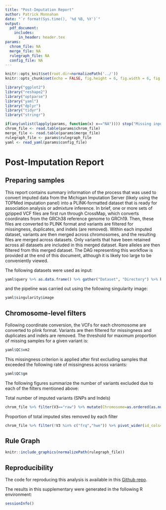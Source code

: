 ```yaml
---
title: "Post-Imputation Report"
author: Patrick Monnahan
date: "`r format(Sys.time(), '%d %B, %Y')`"
output:
  pdf_document:
    includes:
      in_header: header.tex
params:
  chrom_file: NA
  merge_file: NA
  rulegraph_file: NA
  config_file: NA
---
```


```r
knitr::opts_knit$set(root.dir=normalizePath('../'))
knitr::opts_chunk$set(echo = FALSE, fig.height = 6, fig.width = 6, fig.align = 'center', fig.pos = 'H')
```

```r
library("ggplot2")
library("reshape2")
library("optparse")
library("yaml")
library("dplyr")
library("tidyr")
library("stringr")
```

```r
if(any(unlist(lapply(params, function(x) x=="NA")))) stop("Missing input params")
chrom_file <- read.table(params$chrom_file)
merge_file <- read.table(params$merge_file)
rulegraph_file <- params$rulegraph_file
yaml <- read_yaml(params$config_file)

```

# Post-Imputation Report

## Preparing samples

This report contains summary information of the process that was used to convert imputed data from the Michigan Imputation Server (likely using the TOPMed imputation panel) into a PLINK-formatted dataset that is ready for association analysis or admixture inference.  In brief, one or more sets of gzipped VCF files are first run through CrossMap, which converts coordinates from the GRCh38 reference genome to GRCh19.  Then, these files are converted to PLINK format and variants are filtered for missingness, duplicates, and indels (are removed).  Within each imputed dataset, variants are then merged across chromosomes, and the resulting files are merged across datasets.  Only variants that have been retained across all datasets are included in this merged dataset.  Rare alleles are then filtered from this merged dataset.  The DAG representing this workflow is provided at the end of this document, although it is likely too large to be conveniently viewed.

The following datasets were used as input:

```r
yaml$query %>% as.data.frame() %>% gather("Dataset", "Directory") %>% knitr::kable()
```

and the pipeline was carried out using the following singularity image:
```r
yaml$singularity$image
```

## Chromosome-level filters

Following coordinate conversion, the VCFs for each chromosome are converted to plink format.  Variants are then filtered for missingness and duplicates and indels are removed.  The threshold for maximum proportion of missing samples for a given variant is:

```r
yaml$QC$vm2
```

This missingness criterion is applied after first excluding samples that exceeded the following rate of missingness across variants:

```r
yaml$QC$gm
```

The following figures summarize the number of variants excluded due to each of the filters mentioned above:

\newpage

Total number of imputed variants (SNPs and Indels)
```r
chrom_file %>% filter(V3=="raw") %>% mutate(Chromosome=as.ordered(as.numeric(str_remove(V2, "chr")))) %>% ggplot(aes(y=V4/1000000,x=Chromosome,fill=Chromosome)) + geom_bar(stat="identity",position=position_dodge()) + ylab("Millions of Variants") + xlab("Chromosome") + theme(axis.text.x=element_text(angle=45,hjust=1), legend.position = "None")
```

\newpage

Proportion of total imputed sites removed by each filter
```r
chrom_file %>% filter(!V3 %in% c("frq","hwe")) %>% pivot_wider(id_cols=c("V1","V2"),names_from="V3",values_from="V4") %>% mutate(Dataset=V1,Chromosome=V2,Missingness=lmiss/raw,Total=txt/raw,Duplicates=dupvar/raw,Indels = (txt - lmiss - dupvar)/raw) %>% select(c(Dataset,Chromosome,Missingness,Duplicates,Indels,Total)) %>% pivot_longer(c(Missingness,Duplicates,Indels,Total),names_to = "Filter", values_to = "Proportion") %>% ggplot(aes(x=Dataset,fill=Filter,y=Proportion)) + geom_bar(stat="identity",position=position_dodge()) + facet_wrap(~Chromosome) + theme(axis.text.x=element_text(angle=45,hjust=1))
```

\newpage

## Rule Graph
```r
knitr::include_graphics(normalizePath(rulegraph_file))
```



\newpage

## Reproducibility

The code for reproducing this analysis is available in this [Github repo](https://github.com/pmonnahan/DataPrep/blob/master/scripts/postImpute_report.Rmd). 

The results in this supplementary were generated in the following R environment:

\footnotesize
```r
sessionInfo()
```
\normalsize
